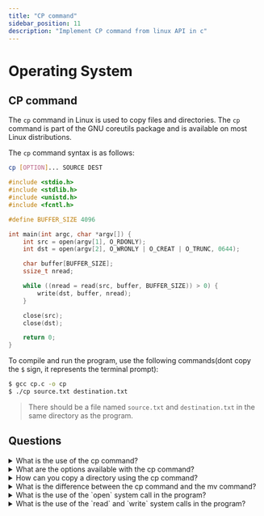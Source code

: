 ```yaml
---
title: "CP command"
sidebar_position: 11
description: "Implement CP command from linux API in c"
---
```



# <Heading name="banner" description="copy command linux API">Operating System</Heading>

## CP command

The `cp` command in Linux is used to copy files and directories. The `cp` command is part of the GNU coreutils package and is available on most Linux distributions.

The `cp` command syntax is as follows:

```bash
cp [OPTION]... SOURCE DEST
```

```c
#include <stdio.h>
#include <stdlib.h>
#include <unistd.h>
#include <fcntl.h>

#define BUFFER_SIZE 4096

int main(int argc, char *argv[]) {
    int src = open(argv[1], O_RDONLY);
    int dst = open(argv[2], O_WRONLY | O_CREAT | O_TRUNC, 0644);

    char buffer[BUFFER_SIZE];
    ssize_t nread;

    while ((nread = read(src, buffer, BUFFER_SIZE)) > 0) {
        write(dst, buffer, nread);
    }

    close(src);
    close(dst);

    return 0;
}

```

To compile and run the program, use the following commands(dont copy the `$` sign, it represents the terminal prompt):

```bash
$ gcc cp.c -o cp
$ ./cp source.txt destination.txt
```

> There should be a file named `source.txt` and `destination.txt` in the same directory as the program.

## Questions

<details>
  <summary>What is the use of the cp command?</summary>
  <div>
    The `cp` command is used to copy files and directories in Linux.
  </div>

</details>

<details>
  <summary>What are the options available with the cp command?</summary>
  <div>
    The `cp` command has several options that can be used to modify its behavior. Some of the common options are:
    - `-r`: Copy directories recursively
    - `-i`: Prompt before overwriting
    - `-v`: Verbose output
  </div>

</details>

<details>
  <summary>How can you copy a directory using the cp command?</summary>
  <div>
    To copy a directory and its contents, you can use the `-r` option with the `cp` command. For example:
    ```bash
    cp -r source_dir destination_dir
    ```
  </div>

</details>

<details>
  <summary>What is the difference between the cp command and the mv command?</summary>
  <div>
    The `cp` command is used to copy files and directories, while the `mv` command is used to move files and directories. When you copy a file, the original file remains intact, while moving a file removes it from its original location.
  </div>

</details>

<details>
  <summary>What is the use of the `open` system call in the program?</summary>
  <div>
    The `open` system call is used to open a file for reading or writing. In the program, we use the `open` system call to open the source and destination files.
  </div>

</details>

<details>
  <summary>What is the use of the `read` and `write` system calls in the program?</summary>
  <div>
    The `read` system call is used to read data from a file descriptor, and the `write` system call is used to write data to a file descriptor. In the program, we use the `read` and `write` system calls to copy data from the source file to the destination file.
  </div>

</details>
